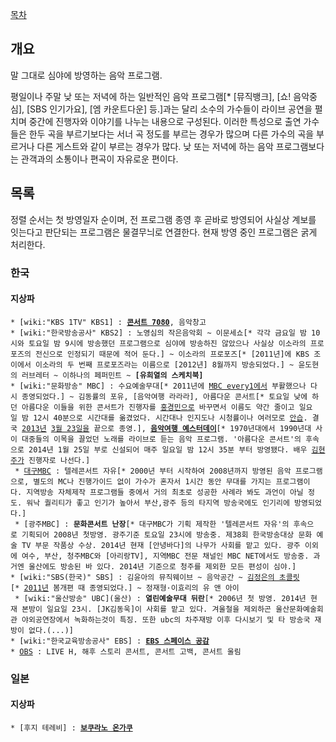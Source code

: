 [[목차]]
== 개요 ==
말 그대로 심야에 방영하는 음악 프로그램.

평일이나 주말 낮 또는 저녁에 하는 일반적인 음악 프로그램[* [뮤직뱅크], [쇼! 음악중심], [SBS 인기가요], [엠 카운트다운] 등.]과는 달리 소수의 가수들이 라이브 공연을 펼치며 중간에 진행자와 이야기를 나누는 내용으로 구성된다. 이러한 특성으로 출연 가수들은 한두 곡을 부르기보다는 서너 곡 정도를 부르는 경우가 많으며 다른 가수의 곡을 부르거나 다른 게스트와 같이 부르는 경우가 많다. 낮 또는 저녁에 하는 음악 프로그램보다는 관객과의 소통이나 편곡이 자유로운 편이다.
== 목록 ==
정렬 순서는 첫 방영일자 순이며, 전 프로그램 종영 후 곧바로 방영되어 사실상 계보를 잇는다고 판단되는 프로그램은 물결무늬로 연결한다. 현재 방영 중인 프로그램은 굵게 처리한다.
=== 한국 ===
==== 지상파 ====
 * [wiki:"KBS 1TV" KBS1] : '''[[콘서트 7080]]''', 음악창고
 * [wiki:"한국방송공사" KBS2] : 노영심의 작은음악회 ~ 이문세쇼[* 각각 금요일 밤 10시와 토요일 밤 9시에 방송했던 프로그램으로 심야에 방송하진 않았으나 사실상 이소라의 프로포즈의 전신으로 인정되기 때문에 적어 둔다.] ~ 이소라의 프로포즈[* [2011년]에 KBS 조이에서 이소라의 두 번째 프로포즈라는 이름으로 [2012년] 8월까지 방송되었다.] ~ 윤도현의 러브레터 ~ 이하나의 페퍼민트 ~ '''[유희열의 스케치북]'''
 * [wiki:"문화방송" MBC] : 수요예술무대[* 2011년에 [[MBC every1]]에서 부활했으나 다시 종영되었다.] ~ 김동률의 포유, [음악여행 라라라], 아름다운 콘서트[* 토요일 낮에 하던 아름다운 이들을 위한 콘서트가 진행자를 [[홍경민]]으로 바꾸면서 이름도 약간 줄이고 일요일 밤 12시 40분으로 시간대를 옮겼었다. 시간대나 인지도나 시청률이나 여러모로 [[안습]]. 결국 [[2013년]] [[3월 23일]]을 끝으로 종영.], '''[[음악여행 예스터데이]]'''[* 1970년대에서 1990년대 사이 대중들의 이목을 끌었던 노래를 라이브로 듣는 음악 프로그램. '아름다운 콘서트'의 후속으로 2014년 1월 25일 부로 신설되어 매주 일요일 밤 12시 35분 부터 방영됐다. 배우 [[김현주]]가 진행자로 나선다.]
  * [[대구MBC]] : 텔레콘서트 자유[* 2000년 부터 시작하여 2008년까지 방영된 음악 프로그램으로, 별도의 MC나 진행가이드 없이 가수가 혼자서 1시간 동안 무대를 가지는 프로그램이다. 지역방송 자체제작 프로그램들 중에서 거의 최초로 성공한 사례라 봐도 과언이 아닐 정도. 워낙 퀄리티가 좋고 인기가 높아서 부산,광주 등의 타지역 방송국에도 인기리에 방영되었다.] 
  * [광주MBC] : '''문화콘서트 난장'''[* 대구MBC가 기획 제작한 '텔레콘서트 자유'의 후속으로 기획되어 2008년 첫방영. 광주기준 토요일 23시에 방송중. 제38회 한국방송대상 문화 예술 TV 부문 작품상 수상. 2014년 현재 [안녕바다]의 나무가 사회를 맡고 있다. 광주 이외에 여수, 부산, 청주MBC와 [아리랑TV], 지역MBC 전문 채널인 MBC NET에서도 방송중. 과거엔 울산에도 방송된 바 있다. 2014년 기준으로 청주를 제외한 모든 편성이 심야.]
 * [wiki:"SBS(한국)" SBS] : 김윤아의 뮤직웨이브 ~ 음악공간 ~ [[김정은의 초콜릿]][* [[2011년]] 봄개편 때 종영되었다.] ~ 정재형·이효리의 유 앤 아이
  * [wiki:"울산방송" UBC](울산) : '''열린예술무대 뒤란'''[* 2006년 첫 방영. 2014년 현재 본방이 일요일 23시. [JK김동욱]이 사회를 맡고 있다. 겨울철을 제외하곤 울산문화예술회관 야외공연장에서 녹화하는것이 특징. 또한 ubc의 차주재방 이후 다시보기 및 타 방송국 재방이 없다.(...)]
 * [wiki:"한국교육방송공사" EBS] : '''[[EBS 스페이스 공감]]'''
 * [[OBS#s-1|OBS]] : LIVE H, 해후 스토리 콘서트, 콘서트 고백, 콘서트 울림
=== 일본 ===
==== 지상파 ====
 * [후지 테레비] : '''[[보쿠라노 온가쿠]]'''
